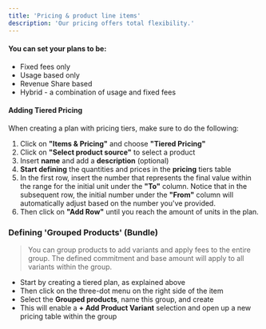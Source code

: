 ```yaml
---
title: 'Pricing & product line items'
description: 'Our pricing offers total flexibility.'
---
```

#### You can set your plans to be:
-   Fixed fees only   
-   Usage based only
-   Revenue Share based
-   Hybrid - a combination of usage and fixed fees

#### Adding Tiered Pricing
When creating a plan with pricing tiers, make sure to do the following:
1.  Click on **"Items & Pricing"** and choose **"Tiered Pricing"**
2.  Click on **"Select product source"** to select a product
3.  Insert **name** and add a **description** (optional)
4.  **Start defining** the  quantities and prices in the **pricing** tiers table
5.  In the first row, insert the number that represents the final value within the range for the initial unit under the **"To"** column. Notice that in the subsequent row, the initial number under the **"From"** column will automatically adjust based on the number you've provided.
6.  Then click on **"Add Row"** until you reach the amount of units in the plan.
    
### Defining 'Grouped Products' (Bundle)
> You can group products to add variants and apply fees to the entire group. The defined commitment and base amount will apply to all variants within the group.
-   Start by creating a tiered plan, as explained above
-   Then click on the three-dot menu on the right side of the item
-   Select the **Grouped products**, name this group, and create
-   This will enable a **+ Add Product Variant** selection and open up a new pricing table within the group